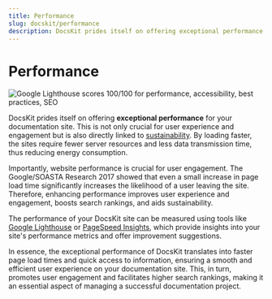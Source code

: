 ```yaml
---
title: Performance
slug: docskit/performance
description: DocsKit prides itself on offering exceptional performance for your documentation site. 
---
```


# Performance

![Google Lighthouse scores 100/100 for performance, accessibility, best practices, SEO](./DocsKit_performance.png)

DocsKit prides itself on offering **exceptional performance** for your documentation site. This is not only crucial for user experience and engagement but is also directly linked to [sustainability](/docskit/sustainability). By loading faster, the sites require fewer server resources and less data transmission time, thus reducing energy consumption.

Importantly, website performance is crucial for user engagement. The Google/SOASTA Research 2017 showed that even a small increase in page load time significantly increases the likelihood of a user leaving the site. Therefore, enhancing performance improves user experience and engagement, boosts search rankings, and aids sustainability.

The performance of your DocsKit site can be measured using tools like [Google Lighthouse](https://developer.chrome.com/docs/lighthouse/overview/) or [PageSpeed Insights](https://pagespeed.web.dev/), which provide insights into your site's performance metrics and offer improvement suggestions.  

In essence, the exceptional performance of DocsKit translates into faster page load times and quick access to information, ensuring a smooth and efficient user experience on your documentation site. This, in turn, promotes user engagement and facilitates higher search rankings, making it an essential aspect of managing a successful documentation project.
